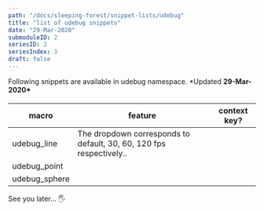 ```yaml
---
path: "/docs/sleeping-forest/snippet-lists/udebug"
title: "list of udebug snippets"
date: "29-Mar-2020"
submoduleID: 2
seriesID: 2
seriesIndex: 3
draft: false
---
```


Following snippets are available in udebug namespace. \*Updated **29-Mar-2020\***

####

| macro         | feature                                                             | context key? |
| ------------- | ------------------------------------------------------------------- | ------------ |
| udebug_line   | The dropdown corresponds to default, 30, 60, 120 fps respectively.. |              |
| udebug_point  |                                                                     |              |
| udebug_sphere |                                                                     |              |

See you later... 🖐
